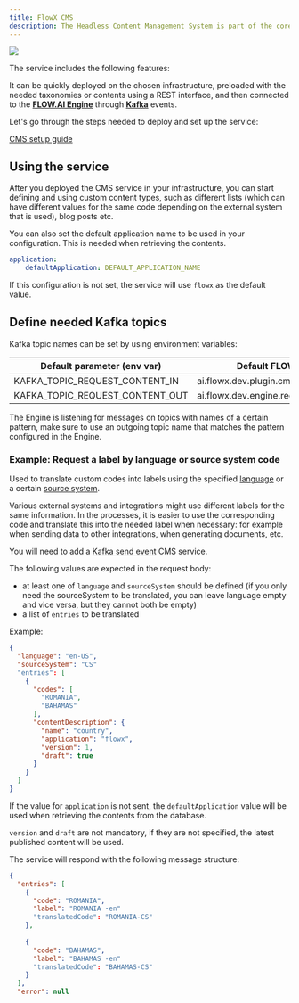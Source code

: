 ```yaml
---
title: FlowX CMS
description: The Headless Content Management System is part of the core components of the [**FLOWX platform**](../../../../terms/flowx). It can be easily added to your custom FLOWX deployment to **enhance the core platform capabilities with functionality specific to taxonomies and managing various content types**.
---
```


<Frame>

![](https://s3.eu-west-1.amazonaws.com/docx.flowx.ai/platform-deep-dive/content_management.png#center)

</Frame>

The service includes the following features:

<CardGroup>

<Card title = "Enumerations" href="enumerations" icon = "list">

</Card>

<Card title = "Substitution tags" href = "substitution-tags" icon = "tags">

</Card>

<Card title = "Content models" href = "content-models" icon ="file">

</Card>

<Card title = "Languages" href = "languages" icon = "language">

</Card>

<Card title = "Source systems" href = "source-systems" icon = "code">

</Card>

<Card title = "Media library" href = "media-library" icon ="photo-film">

</Card>

</CardGroup>

It can be quickly deployed on the chosen infrastructure, preloaded with the needed taxonomies or contents using a REST interface, and then connected to the [**FLOW.AI Engine**](../../../../terms/flowxai-process-engine) through [**Kafka**](../../../../terms/flowxai-process-engine) events.

Let's go through the steps needed to deploy and set up the service:

[CMS setup guide](../../../../platform-setup-guides/audit-setup-guide/)

## Using the service

After you deployed the CMS service in your infrastructure, you can start defining and using custom content types, such as different lists (which can have different values for the same code depending on the external system that is used), blog posts etc.

You can also set the default application name to be used in your configuration. This is needed when retrieving the contents.

```yaml
application:
    defaultApplication: DEFAULT_APPLICATION_NAME
```

If this configuration is not set, the service will use `flowx` as the default value.

## Define needed Kafka topics 

Kafka topic names can be set by using environment variables:

| Default parameter (env var)     | Default FLOWX.AI value (can be overwritten)                        |
| ------------------------------- | ------------------------------------------------------------------ |
| KAFKA_TOPIC_REQUEST_CONTENT_IN  | ai.flowx.dev.plugin.cms.trigger.retrieve.content.v1                |
| KAFKA_TOPIC_REQUEST_CONTENT_OUT | ai.flowx.dev.engine.receive.plugin.cms.retrieve.content.results.v1 |

<Info>
The Engine is listening for messages on topics with names of a certain pattern, make sure to use an outgoing topic name that matches the pattern configured in the Engine.
</Info>

### Example: Request a label by language or source system code

Used to translate custom codes into labels using the specified [language](languages.md) or a certain [source system](source-systems.md).

Various external systems and integrations might use different labels for the same information. In the processes, it is easier to use the corresponding code and translate this into the needed label when necessary: for example when sending data to other integrations, when generating documents, etc.

You will need to add a [Kafka send event](../../../../building-blocks/node/message-send-received-task-node.md) CMS service.

The following values are expected in the request body:

* at least one of `language` and `sourceSystem` should be defined (if you only need the sourceSystem to be translated, you can leave language empty and vice versa, but they cannot both be empty)
* a list of `entries` to be translated

Example:

```json
{
  "language": "en-US",
  "sourceSystem": "CS"
  "entries": [
    {
      "codes": [
        "ROMANIA",
        "BAHAMAS"
      ],
      "contentDescription": {
        "name": "country",
        "application": "flowx",
        "version": 1,
        "draft": true
      }
    }
  ]
}
```

If the value for `application` is not sent, the `defaultApplication` value will be used when retrieving the contents from the database.

`version` and `draft` are not mandatory, if they are not specified, the latest published content will be used.

The service will respond with the following message structure:

```json
{
  "entries": [
    {
      "code": "ROMANIA",
      "label": "ROMANIA -en"
      "translatedCode": "ROMANIA-CS"
    },
    
    {
      "code": "BAHAMAS",
      "label": "BAHAMAS -en"
      "translatedCode": "BAHAMAS-CS"
    }
  ],
  "error": null
```
